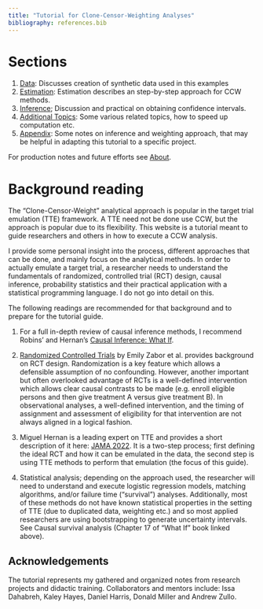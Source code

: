 ```yaml
---
title: "Tutorial for Clone-Censor-Weighting Analyses"
bibliography: references.bib
---
```

# Sections {#sec-sections}

1. [Data](01_syndata.v2.qmd): Discusses creation of synthetic data used in this examples
2. [Estimation](02_est.qmd): Estimation describes an step-by-step approach for CCW methods.
3. [Inference](03_inference.qmd); Discussion and practical on obtaining confidence intervals.  
4. [Additional Topics](04_advanced.qmd): Some various related topics, how to speed up computation etc.
5. [Appendix](05_appendix.qmd): Some notes on inference and weighting approach,  that may be helpful in adapting this tutorial to a specific project.  

For production notes and future efforts see [About](about.qmd).

# Background reading {#sec-background}

The "Clone-Censor-Weight" analytical approach is popular in the target trial emulation (TTE) framework. A TTE need not be done use CCW, but the approach is popular due to its flexibility. This website is a tutorial meant to guide researchers and others in how to execute a CCW analysis.

I provide some personal insight into the process, different approaches that can be done, and mainly focus on the analytical methods. In order to actually emulate a target trial, a researcher needs to understand the fundamentals of randomized, controlled trial (RCT) design, causal inference, probability statistics and their practical application with a statistical programming language. I do not go into detail on this.

The following readings are recommended for that background and to prepare for the tutorial guide.

1)  For a full in-depth review of causal inference methods, I recommend Robins' and Hernan's [Causal Inference: What If](https://www.hsph.harvard.edu/miguel-hernan/wp-content/uploads/sites/1268/2024/04/hernanrobins_WhatIf_26apr24.pdf).

2)  [Randomized Controlled Trials](https://www.sciencedirect.com/science/article/pii/S0012369220304633?via%3Dihub) by Emily Zabor et al. provides background on RCT design. Randomization is a key feature which allows a defensible assumption of no confounding. However, another important but often overlooked advantage of RCTs is a well-defined intervention which allows clear causal contrasts to be made (e.g. enroll eligible persons and then give treatment A versus give treatment B). In observational analyses, a well-defined intervention, and the timing of assignment and assessment of eligibility for that intervention are not always aligned in a logical fashion.

3)  Miguel Hernan is a leading expert on TTE and provides a short description of it here: [JAMA 2022](https://doi.org/10.1001/jama.2022.21383). It is a two-step process; first defining the ideal RCT and how it can be emulated in the data, the second step is using TTE methods to perform that emulation (the focus of this guide).

4)  Statistical analysis; depending on the approach used, the researcher will need to understand and execute logistic regression models, matching algorithms, and/or failure time (“survival”) analyses. Additionally, most of these methods do not have known statistical properties in the setting of TTE (due to duplicated data, weighting etc.) and so most applied researchers are using bootstrapping to generate uncertainty intervals. See Causal survival analysis (Chapter 17 of “What If” book linked above).

## Acknowledgements {.unnumbered}

The tutorial represents my gathered and organized notes from research projects and didactic training. Collaborators and mentors include: Issa Dahabreh, Kaley Hayes, Daniel Harris, Donald Miller and Andrew Zullo.

::: {#refs}

:::
